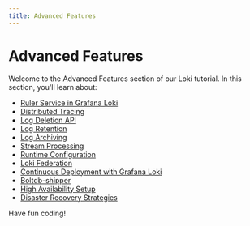 ```yaml
---
title: Advanced Features
---
```


# Advanced Features

Welcome to the Advanced Features section of our Loki tutorial. In this section, you'll learn about:

- [Ruler Service in Grafana Loki](./0-ruler-service.mdx)
- [Distributed Tracing](./1-distributed-tracing.mdx)
- [Log Deletion API](./2-log-deletion-api.mdx)
- [Log Retention](./3-log-retention.mdx)
- [Log Archiving](./4-log-archiving.mdx)
- [Stream Processing](./5-stream-processing.mdx)
- [Runtime Configuration](./6-runtime-configuration.mdx)
- [Loki Federation](./7-loki-federation.mdx)
- [Continuous Deployment with Grafana Loki](./8-continuous-deployment.mdx)
- [Boltdb-shipper](./9-boltdb-shipper.mdx)
- [High Availability Setup](./10-high-availability-setup.mdx)
- [Disaster Recovery Strategies](./11-disaster-recovery-strategies.mdx)

Have fun coding!